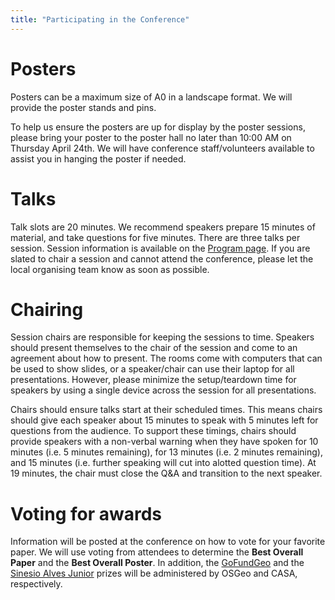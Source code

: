```yaml
---
title: "Participating in the Conference"
---
```


# Posters

Posters can be a maximum size of A0 in a landscape format. We will provide the poster stands and pins. 

To help us ensure the posters are up for display by the poster sessions, please bring your poster to the poster hall no later than 10:00 AM on Thursday April 24th. We will have conference staff/volunteers available to assist you in hanging the poster if needed.

# Talks

Talk slots are 20 minutes. We recommend speakers prepare 15 minutes of material, and take questions for five minutes. There are three talks per session. Session information is available on the [Program page](../program). If you are slated to chair a session and cannot attend the conference, please let the local organising team know as soon as possible. 

# Chairing

Session chairs are responsible for keeping the sessions to time. Speakers should present themselves to the chair of the session and come to an agreement about how to present. The rooms come with computers that can be used to show slides, or a speaker/chair can use their laptop for all presentations. However, please minimize the setup/teardown time for speakers by using a single device across the session for all presentations. 

Chairs should ensure talks start at their scheduled times. This means chairs should give each speaker about 15 minutes to speak with 5 minutes left for questions from the audience. To support these timings, chairs should provide speakers with a non-verbal warning when they have spoken for 10 minutes (i.e. 5 minutes remaining), for 13 minutes (i.e. 2 minutes remaining), and 15 minutes (i.e. further speaking will cut into alotted question time). At 19 minutes, the chair must close the Q&A and transition to the next speaker. 

# Voting for awards

Information will be posted at the conference on how to vote for your favorite paper. We will use voting from attendees to determine the **Best Overall Paper** and the **Best Overall Poster**. In addition, the [GoFundGeo](../osgeo) and the [Sinesio Alves Junior](https://www.ucl.ac.uk/bartlett/casa/remembering-sinesio-alves-junior) prizes will be administered by OSGeo and CASA, respectively. 

